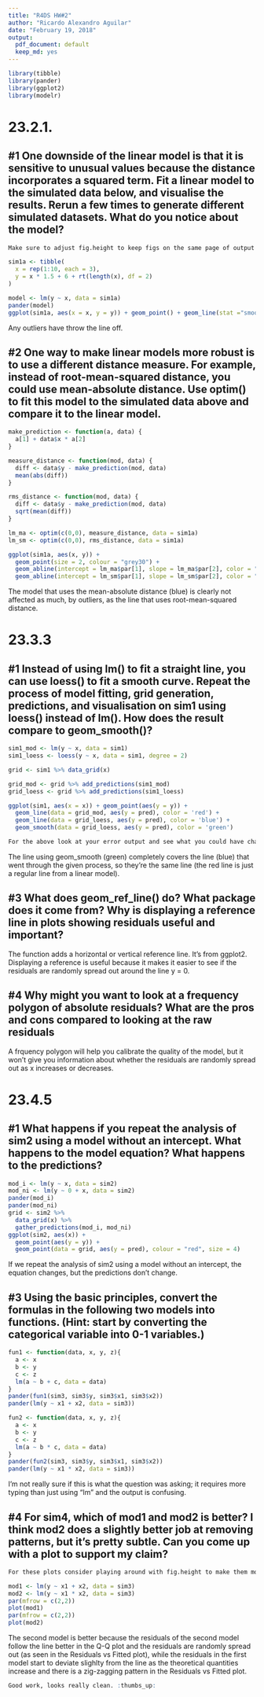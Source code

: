 ```yaml
---
title: "R4DS HW#2"
author: "Ricardo Alexandro Aguilar"
date: "February 19, 2018"
output: 
  pdf_document: default
  keep_md: yes
---
```

```r
library(tibble)
library(pander)
library(ggplot2)
library(modelr)
```

# 23.2.1.  
  
## #1 One downside of the linear model is that it is sensitive to unusual values because the distance incorporates a squared term. Fit a linear model to the simulated data below, and visualise the results. Rerun a few times to generate different simulated datasets. What do you notice about the model?

```r
Make sure to adjust fig.height to keep figs on the same page of output as the code that creates them!
```
```r
sim1a <- tibble(
  x = rep(1:10, each = 3),
  y = x * 1.5 + 6 + rt(length(x), df = 2)
)

model <- lm(y ~ x, data = sim1a)
pander(model)
ggplot(sim1a, aes(x = x, y = y)) + geom_point() + geom_line(stat ="smooth", method = "lm")
```
  
Any outliers have throw the line off.
  
## #2 One way to make linear models more robust is to use a different distance measure. For example, instead of root-mean-squared distance, you could use mean-absolute distance. Use optim() to fit this model to the simulated data above and compare it to the linear model.
  
```r
make_prediction <- function(a, data) {
  a[1] + data$x * a[2]
}

measure_distance <- function(mod, data) {
  diff <- data$y - make_prediction(mod, data)
  mean(abs(diff))
}

rms_distance <- function(mod, data) {
  diff <- data$y - make_prediction(mod, data)
  sqrt(mean(diff))
}

lm_ma <- optim(c(0,0), measure_distance, data = sim1a)
lm_sm <- optim(c(0,0), rms_distance, data = sim1a)

ggplot(sim1a, aes(x, y)) + 
  geom_point(size = 2, colour = "grey30") + 
  geom_abline(intercept = lm_ma$par[1], slope = lm_ma$par[2], color = "blue") +
  geom_abline(intercept = lm_sm$par[1], slope = lm_sm$par[2], color = "red")
```
  
The model that uses the mean-absolute distance (blue) is clearly not affected as much, by outliers, as the line that uses root-mean-squared distance.
  
# 23.3.3  
  
## #1 Instead of using lm() to fit a straight line, you can use loess() to fit a smooth curve. Repeat the process of model fitting, grid generation, predictions, and visualisation on sim1 using loess() instead of lm(). How does the result compare to geom_smooth()?
  
```r
sim1_mod <- lm(y ~ x, data = sim1)
sim1_loess <- loess(y ~ x, data = sim1, degree = 2)

grid <- sim1 %>% data_grid(x)

grid_mod <- grid %>% add_predictions(sim1_mod)
grid_loess <- grid %>% add_predictions(sim1_loess)

ggplot(sim1, aes(x = x)) + geom_point(aes(y = y)) + 
  geom_line(data = grid_mod, aes(y = pred), color = 'red') +
  geom_line(data = grid_loess, aes(y = pred), color = 'blue') +
  geom_smooth(data = grid_loess, aes(y = pred), color = 'green')
``` 
```r
For the above look at your error output and see what you could have changed in your code to remove the error messages in the final .pdf
```

The line using geom_smooth (green) completely covers the line (blue) that went through the given process, so they're the same line (the red line is just a regular line from a linear model).
  
## #3 What does geom_ref_line() do? What package does it come from? Why is displaying a reference line in plots showing residuals useful and important?
  
The function adds a horizontal or vertical reference line. It's from ggplot2. Displaying a reference is useful because it makes it easier to see if the residuals are randomly spread out around the line y = 0.
  
## #4 Why might you want to look at a frequency polygon of absolute residuals? What are the pros and cons compared to looking at the raw residuals
  
A frquency polygon will help you calibrate the quality of the model, but it won't give you information about whether the residuals are randomly spread out as x increases or decreases.
  
# 23.4.5
  
## #1 What happens if you repeat the analysis of sim2 using a model without an intercept. What happens to the model equation? What happens to the predictions?
  
```r
mod_i <- lm(y ~ x, data = sim2)
mod_ni <- lm(y ~ 0 + x, data = sim2)
pander(mod_i)
pander(mod_ni)
grid <- sim2 %>% 
  data_grid(x) %>% 
  gather_predictions(mod_i, mod_ni)
ggplot(sim2, aes(x)) + 
  geom_point(aes(y = y)) +
  geom_point(data = grid, aes(y = pred), colour = "red", size = 4)
```
  
If we repeat the analysis of sim2 using a model without an intercept, the equation changes, but the predictions don't change.
  
## #3 Using the basic principles, convert the formulas in the following two models into functions. (Hint: start by converting the categorical variable into 0-1 variables.)
  
```r
fun1 <- function(data, x, y, z){
  a <- x
  b <- y
  c <- z
  lm(a ~ b + c, data = data)
}
pander(fun1(sim3, sim3$y, sim3$x1, sim3$x2))
pander(lm(y ~ x1 + x2, data = sim3))

fun2 <- function(data, x, y, z){
  a <- x
  b <- y
  c <- z
  lm(a ~ b * c, data = data)
}
pander(fun2(sim3, sim3$y, sim3$x1, sim3$x2))
pander(lm(y ~ x1 * x2, data = sim3))

```
  
I'm not really sure if this is what the question was asking; it requires more typing than just using "lm" and the output is confusing.
  
## #4 For sim4, which of mod1 and mod2 is better? I think mod2 does a slightly better job at removing patterns, but it’s pretty subtle. Can you come up with a plot to support my claim?

```r
For these plots consider playing around with fig.height to make them more square.  You can see the lines quite well as it but the aspect ratio just feels wrong visually.
```
```r
mod1 <- lm(y ~ x1 + x2, data = sim3)
mod2 <- lm(y ~ x1 * x2, data = sim3)
par(mfrow = c(2,2))
plot(mod1)
par(mfrow = c(2,2))
plot(mod2)
```
  
The second model is better because the residuals of the second model follow the line better in the Q-Q plot and the residuals are randomly spread out (as seen in the Residuals vs Fitted plot), while the residuals in the first model start to deviate slighlty from the line as the theoretical quantities increase and there is a zig-zagging pattern in the Residuals vs Fitted plot.


```r
Good work, looks really clean. :thumbs_up:
```